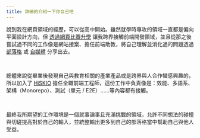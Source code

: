 ```yaml
---
title: 詳細的介紹一下你自己吧
---
```


說到我在網頁領域的經歷，可以從高中開始。雖然就學時專攻的領域一直都是偏向平面設計方向，但 <a class="underline" href="https://www.webdong.dev/zh-tw/shortpost/story-between-me-and-web-design/#story-between-me-and-web-design">透過網頁比賽升學</a> 讓我跨界接觸前端開發領域，並且從那之後嘗試過不同的工作像是網站接案、擔任前端助教，將自己理解並消化過的問題透過 <a class="underline" href="https://www.webdong.dev/">部落格</a> 或 <a class="underline" href="https://www.threads.net/@webdong.dev">自媒體</a> 分享出去。

<br />

總體來說從畢業後發現自己與教育相關的產業產品或是跨界與人合作蠻感興趣的，所以加入了 <a class="underline" href="https://hiskio.com/">HiSKIO</a> 擔任全職前端工程師，這份工作中負責像是：效能、多語系、架構（Monorepo）、測試（單元 / E2E）……等內容都有接觸。

<br />

最終我所期望的工作環境是一個就事論事且充滿挑戰的領域，允許不同想法的碰撞與切磋提高對於自己的輸入，並統整輸出更多到自己的部落格當中幫助自己與他人受益。
